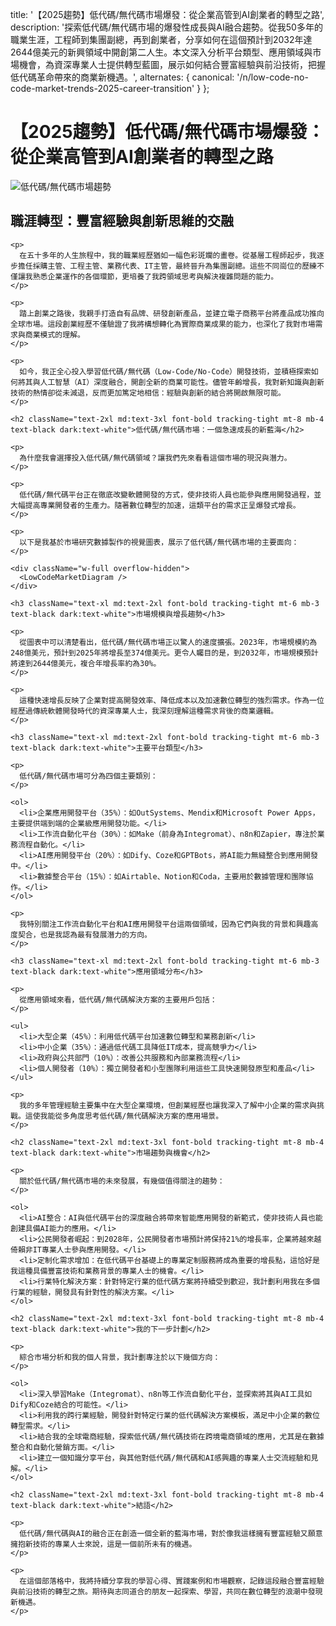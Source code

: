 
  title: '【2025趨勢】低代碼/無代碼市場爆發：從企業高管到AI創業者的轉型之路',
  description: '探索低代碼/無代碼市場的爆發性成長與AI融合趨勢。從我50多年的職業生涯，工程師到集團副總，再到創業者，分享如何在這個預計到2032年達2644億美元的新興領域中開創第二人生。本文深入分析平台類型、應用領域與市場機會，為資深專業人士提供轉型藍圖，展示如何結合豐富經驗與前沿技術，把握低代碼革命帶來的商業新機遇。',
  alternates: {
    canonical: '/n/low-code-no-code-market-trends-2025-career-transition'
  }
};

<div className="max-w-full">
  <div className="mb-8">
    <h1 className="text-3xl md:text-4xl font-bold tracking-tight mb-4 text-black dark:text-white">
      【2025趨勢】低代碼/無代碼市場爆發：從企業高管到AI創業者的轉型之路
    </h1>
    <div className="w-full border border-gray-200 rounded-md p-4 bg-white">
      <Image 
        src={lowcodenocodemarkettrends} 
        alt="低代碼/無代碼市場趨勢" 
        className="w-full h-auto"
        priority
      />
    </div>
  </div>

  <div className="prose dark:prose-invert max-w-none">
    <h2 className="text-2xl md:text-3xl font-bold tracking-tight mt-8 mb-4 text-black dark:text-white">職涯轉型：豐富經驗與創新思維的交融</h2>

    <p>
      在五十多年的人生旅程中，我的職業經歷猶如一幅色彩斑斕的畫卷。從基層工程師起步，我逐步擔任採購主管、工程主管、業務代表、IT主管，最終晉升為集團副總。這些不同崗位的歷練不僅讓我熟悉企業運作的各個環節，更培養了我跨領域思考與解決複雜問題的能力。
    </p>

    <p>
      踏上創業之路後，我親手打造自有品牌、研發創新產品，並建立電子商務平台將產品成功推向全球市場。這段創業經歷不僅驗證了我將構想轉化為實際商業成果的能力，也深化了我對市場需求與商業模式的理解。
    </p>

    <p>
      如今，我正全心投入學習低代碼/無代碼（Low-Code/No-Code）開發技術，並積極探索如何將其與人工智慧（AI）深度融合，開創全新的商業可能性。儘管年齡增長，我對新知識與創新技術的熱情卻從未減退，反而更加篤定地相信：經驗與創新的結合將開啟無限可能。
    </p>

    <h2 className="text-2xl md:text-3xl font-bold tracking-tight mt-8 mb-4 text-black dark:text-white">低代碼/無代碼市場：一個急速成長的新藍海</h2>

    <p>
      為什麼我會選擇投入低代碼/無代碼領域？讓我們先來看看這個市場的現況與潛力。
    </p>

    <p>
      低代碼/無代碼平台正在徹底改變軟體開發的方式，使非技術人員也能參與應用開發過程，並大幅提高專業開發者的生產力。隨著數位轉型的加速，這類平台的需求正呈爆發式增長。
    </p>

    <p>
      以下是我基於市場研究數據製作的視覺圖表，展示了低代碼/無代碼市場的主要面向：
    </p>

    <div className="w-full overflow-hidden">
      <LowCodeMarketDiagram />
    </div>

    <h3 className="text-xl md:text-2xl font-bold tracking-tight mt-6 mb-3 text-black dark:text-white">市場規模與增長趨勢</h3>

    <p>
      從圖表中可以清楚看出，低代碼/無代碼市場正以驚人的速度擴張。2023年，市場規模約為248億美元，預計到2025年將增長至374億美元。更令人矚目的是，到2032年，市場規模預計將達到2644億美元，複合年增長率約為30%。
    </p>

    <p>
      這種快速增長反映了企業對提高開發效率、降低成本以及加速數位轉型的強烈需求。作為一位經歷過傳統軟體開發時代的資深專業人士，我深刻理解這種需求背後的商業邏輯。
    </p>

    <h3 className="text-xl md:text-2xl font-bold tracking-tight mt-6 mb-3 text-black dark:text-white">主要平台類型</h3>

    <p>
      低代碼/無代碼市場可分為四個主要類別：
    </p>

    <ol>
      <li>企業應用開發平台（35%）：如OutSystems、Mendix和Microsoft Power Apps，主要提供端到端的企業級應用開發功能。</li>
      <li>工作流自動化平台（30%）：如Make（前身為Integromat）、n8n和Zapier，專注於業務流程自動化。</li>
      <li>AI應用開發平台（20%）：如Dify、Coze和GPTBots，將AI能力無縫整合到應用開發中。</li>
      <li>數據整合平台（15%）：如Airtable、Notion和Coda，主要用於數據管理和團隊協作。</li>
    </ol>

    <p>
      我特別關注工作流自動化平台和AI應用開發平台這兩個領域，因為它們與我的背景和興趣高度契合，也是我認為最有發展潛力的方向。
    </p>

    <h3 className="text-xl md:text-2xl font-bold tracking-tight mt-6 mb-3 text-black dark:text-white">應用領域分布</h3>

    <p>
      從應用領域來看，低代碼/無代碼解決方案的主要用戶包括：
    </p>

    <ul>
      <li>大型企業（45%）：利用低代碼平台加速數位轉型和業務創新</li>
      <li>中小企業（35%）：通過低代碼工具降低IT成本，提高競爭力</li>
      <li>政府與公共部門（10%）：改善公共服務和內部業務流程</li>
      <li>個人開發者（10%）：獨立開發者和小型團隊利用這些工具快速開發原型和產品</li>
    </ul>

    <p>
      我的多年管理經驗主要集中在大型企業環境，但創業經歷也讓我深入了解中小企業的需求與挑戰。這使我能從多角度思考低代碼/無代碼解決方案的應用場景。
    </p>

    <h2 className="text-2xl md:text-3xl font-bold tracking-tight mt-8 mb-4 text-black dark:text-white">市場趨勢與機會</h2>

    <p>
      關於低代碼/無代碼市場的未來發展，有幾個值得關注的趨勢：
    </p>

    <ol>
      <li>AI整合：AI與低代碼平台的深度融合將帶來智能應用開發的新範式，使非技術人員也能創建具備AI能力的應用。</li>
      <li>公民開發者崛起：到2028年，公民開發者市場預計將保持21%的增長率，企業將越來越倚賴非IT專業人士參與應用開發。</li>
      <li>定制化需求增加：在低代碼平台基礎上的專業定制服務將成為重要的增長點，這恰好是我這種具備豐富技術和業務背景的專業人士的機會。</li>
      <li>行業特化解決方案：針對特定行業的低代碼方案將持續受到歡迎，我計劃利用我在多個行業的經驗，開發具有針對性的解決方案。</li>
    </ol>

    <h2 className="text-2xl md:text-3xl font-bold tracking-tight mt-8 mb-4 text-black dark:text-white">我的下一步計劃</h2>

    <p>
      綜合市場分析和我的個人背景，我計劃專注於以下幾個方向：
    </p>

    <ol>
      <li>深入學習Make（Integromat）、n8n等工作流自動化平台，並探索將其與AI工具如Dify和Coze結合的可能性。</li>
      <li>利用我的跨行業經驗，開發針對特定行業的低代碼解決方案模板，滿足中小企業的數位轉型需求。</li>
      <li>結合我的全球電商經驗，探索低代碼/無代碼技術在跨境電商領域的應用，尤其是在數據整合和自動化營銷方面。</li>
      <li>建立一個知識分享平台，與其他對低代碼/無代碼和AI感興趣的專業人士交流經驗和見解。</li>
    </ol>

    <h2 className="text-2xl md:text-3xl font-bold tracking-tight mt-8 mb-4 text-black dark:text-white">結語</h2>

    <p>
      低代碼/無代碼與AI的融合正在創造一個全新的藍海市場，對於像我這樣擁有豐富經驗又願意擁抱新技術的專業人士來說，這是一個前所未有的機遇。
    </p>

    <p>
      在這個部落格中，我將持續分享我的學習心得、實踐案例和市場觀察，記錄這段融合豐富經驗與前沿技術的轉型之旅。期待與志同道合的朋友一起探索、學習，共同在數位轉型的浪潮中發現新機遇。
    </p>
  </div>
</div>
